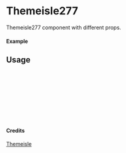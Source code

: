 
<Meta of={Themeisle277} title="Themeisle/Themeisle277" />

# Themeisle277

Themeisle277 component with different props.

#### Example

<Canvas of={Themeisle277.Primary} />

## Usage

```ts
import { Themeisle277 } from "yadl-ui";

const Example = () => {
  return (
      <Themeisle277 />
  );
};

export default Example;
```

#### Credits
[Themeisle](https://themeisle.com/illustrations)
